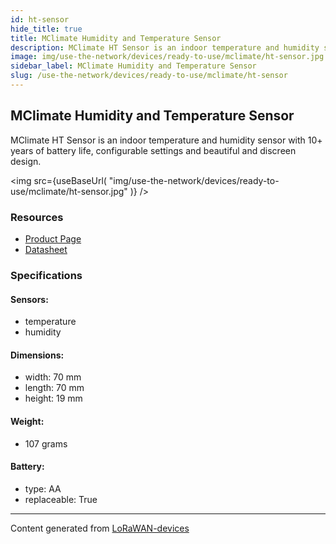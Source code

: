 ```yaml
---
id: ht-sensor
hide_title: true
title: MClimate Humidity and Temperature Sensor
description: MClimate HT Sensor is an indoor temperature and humidity sensor with 10+ years of battery life, configurable settings and beautiful and discreen design.
image: img/use-the-network/devices/ready-to-use/mclimate/ht-sensor.jpg
sidebar_label: MClimate Humidity and Temperature Sensor
slug: /use-the-network/devices/ready-to-use/mclimate/ht-sensor
---
```



## MClimate Humidity and Temperature Sensor

MClimate HT Sensor is an indoor temperature and humidity sensor with 10+ years of battery life, configurable settings and beautiful and discreen design.

<img
src={useBaseUrl(
"img/use-the-network/devices/ready-to-use/mclimate/ht-sensor.jpg"
)}
/>

### Resources

- [Product Page](https://mclimate.bit.ai/docs/view/fVqYnMSrbXBt3MZa)
- [Datasheet](https://d19bjv63x2j8ah.cloudfront.net/v2/22667/contents/UmkvtxIzRIUT2Td8/mclimate-ht-lorawan-datasheet-en.pdf)

### Specifications

#### Sensors:
- temperature
- humidity
#### Dimensions:
- width: 70 mm
- length: 70 mm
- height: 19 mm
#### Weight: 
- 107 grams
#### Battery: 
- type: AA
- replaceable: True



---
Content generated from [LoRaWAN-devices](https://github.com/TheThingsNetwork/lorawan-devices)